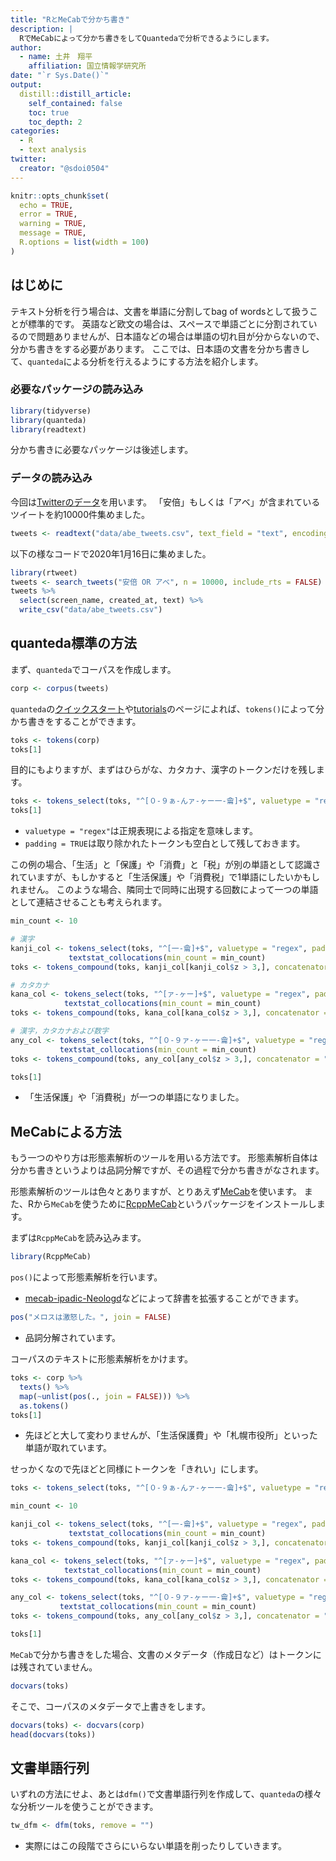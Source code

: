 ```yaml
---
title: "RとMeCabで分かち書き"
description: |
  RでMeCabによって分かち書きをしてQuantedaで分析できるようにします。
author:
  - name: 土井　翔平
    affiliation: 国立情報学研究所
date: "`r Sys.Date()`"
output:
  distill::distill_article:
    self_contained: false
    toc: true
    toc_depth: 2
categories:
  - R
  - text analysis
twitter:
  creator: "@sdoi0504"
---
```


```r
knitr::opts_chunk$set(
  echo = TRUE,
  error = TRUE,
  warning = TRUE,
  message = TRUE,
  R.options = list(width = 100)
)
```

## はじめに {#Intro}

テキスト分析を行う場合は、文書を単語に分割してbag of wordsとして扱うことが標準的です。
英語など欧文の場合は、スペースで単語ごとに分割されているので問題ありませんが、日本語などの場合は単語の切れ目が分からないので、分かち書きをする必要があります。
ここでは、日本語の文書を分かち書きして、`quanteda`による分析を行えるようにする方法を紹介します。

### 必要なパッケージの読み込み

```r
library(tidyverse)
library(quanteda)
library(readtext)
```

分かち書きに必要なパッケージは後述します。

### データの読み込み

今回は[Twitterのデータ](https://shohei-doi.github.io/notes/posts/2019-04-18-scraping-twitter/)を用います。
「安倍」もしくは「アベ」が含まれているツイートを約10000件集めました。

```r
tweets <- readtext("data/abe_tweets.csv", text_field = "text", encoding = "utf-8")
```

以下の様なコードで2020年1月16日に集めました。

```r
library(rtweet)
tweets <- search_tweets("安倍 OR アベ", n = 10000, include_rts = FALSE)
tweets %>% 
  select(screen_name, created_at, text) %>% 
  write_csv("data/abe_tweets.csv")
```

## quanteda標準の方法 {#Quanteda}

まず、`quanteda`でコーパスを作成します。

```r
corp <- corpus(tweets)
```


`quanteda`の[クイックスタート](https://quanteda.io/articles/pkgdown/examples/japanese_speech_ja.html)や[tutorials](https://tutorials.quanteda.io/language-specific/japanese/#refining-tokens)のページによれば、`tokens()`によって分かち書きをすることができます。

```r
toks <- tokens(corp)
toks[1]
```

目的にもよりますが、まずはひらがな、カタカナ、漢字のトークンだけを残します。

```r
toks <- tokens_select(toks, "^[０-９ぁ-んァ-ヶー一-龠]+$", valuetype = "regex", padding = TRUE)
toks[1]
```

- `valuetype = "regex"`は正規表現による指定を意味します。
- `padding = TRUE`は取り除かれたトークンも空白として残しておきます。

この例の場合、「生活」と「保護」や「消費」と「税」が別の単語として認識されていますが、もしかすると「生活保護」や「消費税」で1単語にしたいかもしれません。
このような場合、隣同士で同時に出現する回数によって一つの単語として連結させることも考えられます。

```r
min_count <- 10

# 漢字
kanji_col <- tokens_select(toks, "^[一-龠]+$", valuetype = "regex", padding = TRUE) %>% 
             textstat_collocations(min_count = min_count)
toks <- tokens_compound(toks, kanji_col[kanji_col$z > 3,], concatenator = "")

# カタカナ
kana_col <- tokens_select(toks, "^[ァ-ヶー]+$", valuetype = "regex", padding = TRUE) %>% 
            textstat_collocations(min_count = min_count)
toks <- tokens_compound(toks, kana_col[kana_col$z > 3,], concatenator = "")

# 漢字，カタカナおよび数字
any_col <- tokens_select(toks, "^[０-９ァ-ヶー一-龠]+$", valuetype = "regex", padding = TRUE) %>% 
           textstat_collocations(min_count = min_count)
toks <- tokens_compound(toks, any_col[any_col$z > 3,], concatenator = "")

toks[1]
```

- 「生活保護」や「消費税」が一つの単語になりました。

## MeCabによる方法 {#MeCab}

もう一つのやり方は形態素解析のツールを用いる方法です。
形態素解析自体は分かち書きというよりは品詞分解ですが、その過程で分かち書きがなされます。

形態素解析のツールは色々とありますが、とりあえず[MeCab](https://taku910.github.io/mecab/)を使います。
また、Rから`MeCab`を使うために[RcppMeCab](https://github.com/junhewk/RcppMeCab)というパッケージをインストールします。

まずは`RcppMeCab`を読み込みます。

```r
library(RcppMeCab)
```

`pos()`によって形態素解析を行います。

- [mecab-ipadic-Neologd](https://github.com/neologd/mecab-ipadic-neologd/blob/master/README.ja.md)などによって辞書を拡張することができます。

```r
pos("メロスは激怒した。", join = FALSE)
```

- 品詞分解されています。

コーパスのテキストに形態素解析をかけます。

```r
toks <- corp %>% 
  texts() %>% 
  map(~unlist(pos(., join = FALSE))) %>% 
  as.tokens()
toks[1]
```

- 先ほどと大して変わりませんが、「生活保護費」や「札幌市役所」といった単語が取れています。

せっかくなので先ほどと同様にトークンを「きれい」にします。

```r
toks <- tokens_select(toks, "^[０-９ぁ-んァ-ヶー一-龠]+$", valuetype = "regex", padding = TRUE)

min_count <- 10

kanji_col <- tokens_select(toks, "^[一-龠]+$", valuetype = "regex", padding = TRUE) %>% 
             textstat_collocations(min_count = min_count)
toks <- tokens_compound(toks, kanji_col[kanji_col$z > 3,], concatenator = "")

kana_col <- tokens_select(toks, "^[ァ-ヶー]+$", valuetype = "regex", padding = TRUE) %>% 
            textstat_collocations(min_count = min_count)
toks <- tokens_compound(toks, kana_col[kana_col$z > 3,], concatenator = "")

any_col <- tokens_select(toks, "^[０-９ァ-ヶー一-龠]+$", valuetype = "regex", padding = TRUE) %>% 
           textstat_collocations(min_count = min_count)
toks <- tokens_compound(toks, any_col[any_col$z > 3,], concatenator = "")

toks[1]
```

`MeCab`で分かち書きをした場合、文書のメタデータ（作成日など）はトークンには残されていません。

```r
docvars(toks)
```

そこで、コーパスのメタデータで上書きをします。

```r
docvars(toks) <- docvars(corp)
head(docvars(toks))
```

## 文書単語行列 {#DFM}

いずれの方法にせよ、あとは`dfm()`で文書単語行列を作成して、`quanteda`の様々な分析ツールを使うことができます。

```r
tw_dfm <- dfm(toks, remove = "")
```

- 実際にはこの段階でさらにいらない単語を削ったりしていきます。